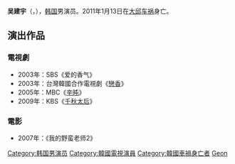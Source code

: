 {{藝人
| 姓名 = 吴建宇
| 類型 = 男演員
| 圖片 = 
| 圖片尺寸 = 
| 圖片簡介 = 
| 原名 = 吳世圭（{{lang|ko|오세규}}）
| 外文名 = 오건우
| 外文 = ko
| 羅馬拼音 = 
| 綽號 = 
| 國籍 = {{KOR}}
| 出生日期 = {{birth date|1981|3|18}}
| 出生地點 = 
| 逝世日期 = {{death date and age|2011|1|13|1981|3|18}}
| 逝世地點 = 
| 星座 = 
| 職業 = [[演員|演員]]
| 語言 = [[韓語|韓語]]
| 出道作 = 《爱的香气》
| 出道日期 = 2003年
}}

'''吴建宇'''（{{lang-ko|'''오건우'''}}，{{bd|1981年|3月18日|2011年|1月13日|catIdx=O Geon Woo}}），[[韩国|韩国]]男演员。2011年1月13日在[[大邱|大邱]][[车祸|车祸]]身亡。
== 演出作品 ==
=== 電視劇 ===
*2003年：SBS《爱的香气》
*2003年：台灣韓國合作電視劇《[[戀香|戀香]]》
*2005年：MBC《[[辛旽_(電視劇)|辛旽]]》
*2009年：KBS《[[千秋太后_(電視劇)|千秋太后]]》

=== 電影 ===
*2007年：《我的野蛮老师2》

{{DEFAULTSORT:O Geon Woo}}
[[Category:韩国男演员|Category:韩国男演员]]
[[Category:韓國電視演員|Category:韓國電視演員]]
[[Category:韓國車禍身亡者|Category:韓國車禍身亡者]]
[[Category:吳姓|Geon]]